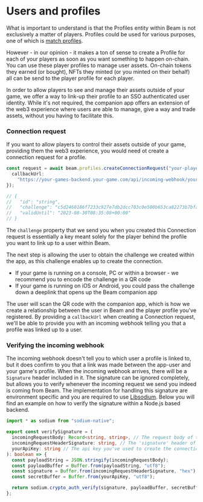 # Users and profiles

What is important to understand is that the Profiles entity within Beam is not exclusively a matter of players. Profiles could be used for various purposes, one of which is [match profiles](/service/profiles/match-profiles).

However - in our opinion - it makes a ton of sense to create a Profile for each of your players as soon as you want something to happen on-chain. You can use these player profiles to manage user assets. On-chain tokens they earned (or bought), NFTs they minted (or you minted on their behalf) all can be send to the player profile for each player.

In order to allow players to see and manage their assets outside of your game, we offer a way to link-up their profile to an SSO authenticated user identity. While it's not required, the companion app offers an extension of the web3 experience where users are able to manage, give a way and trade assets, without you having to facilitate this.

### Connection request

If you want to allow players to control their assets outside of your game, providing them the web3 experience, you would need ot create a connection request for a profile.

```typescript
const request = await beam.profiles.createConnectionRequest("your-player-id", {
  callbackUrl:
    "https://your-games-backend.your-game.com/api/incoming-webhook/your-player-id",
});

// {
//   "id": "string",
//   "challenge": "c5d2460186f7233c927e7db2dcc703c0e500b653ca82273b7bfad8045d85a470",
//   "validUntil": "2023-08-30T08:35:08+00:00"
// }
```

The `challenge` property that we send you when you created this Connection request is essentially a key meant solely for the player behind the profile you want to link up to a user within Beam.

The next step is allowing the user to obtain the challenge we created within the app, as this challenge enables up to create the connection.

- If your game is running on a console, PC or within a browser - we recommend you to encode the challenge in a QR code
- If your game is running on iOS or Android, you could pass the challenge down a deeplink that opens up the Beam companion app

The user will scan the QR code with the companion app, which is how we create a relationship between the user in Beam and the player profile you've registered. By providing a `callbackUrl` when creating a Connection request, we'll be able to provide you with an incoming webhook telling you that a profile was linked up to a user.

### Verifying the incoming webhook

The incoming webhook doesn't tell you to which user a profile is linked to, but it does confirm to you that a link was made between the app-user and your game's profile. When the incoming webhook arrives, there will be a `Signature` header included in it. The signature can be ignored completely, but allows you to verify whenever the incoming request we send you indeed is coming from Beam. The implementation for handling this signature are environment specific and you are required to use [Libsodium](https://doc.libsodium.org/). Below you will find an example on how to verify the signature within a Node.js based backend.

```typescript
import * as sodium from "sodium-native";

export const verifySignature = (
  incomingRequestBody: Record<string, string>, // The request body of the incoming webhook
  incomingRequestHeaderSignature: string, // The 'signature' header of the incoming webhook
  yourApiKey: string // The api key you've used to create the connection request
): boolean => {
  const payloadString = JSON.stringify(incomingRequestBody);
  const payloadBuffer = Buffer.from(payloadString, "utf8");
  const signature = Buffer.from(incomingRequestHeaderSignature, "hex");
  const secretBuffer = Buffer.from(yourApiKey, "utf8");

  return sodium.crypto_auth_verify(signature, payloadBuffer, secretBuffer); // will return `true` or `false`
};
```
